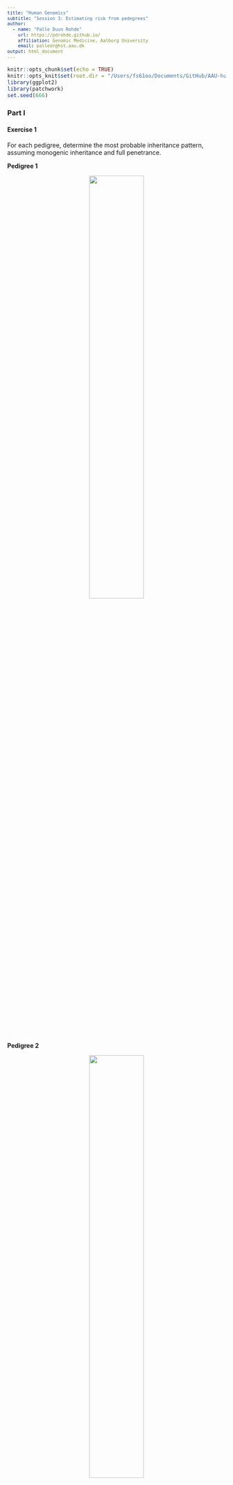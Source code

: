 ```yaml
---
title: "Human Genomics"
subtitle: "Session 3: Estimating risk from pedegrees"
author:
  - name: "Palle Duun Rohde"
    url: https://pdrohde.github.io/
    affiliation: Genomic Medicine, Aalborg University
    email: palledr@hst.aau.dk
output: html_document
---
```

<style type="text/css">

body, td {
   font-size: 14px;
}
code.r{
  font-size: 12px;
}
pre {
  font-size: 12px
}
</style>
```r
knitr::opts_chunk$set(echo = TRUE)
knitr::opts_knit$set(root.dir = "/Users/fs61oo/Documents/GitHub/AAU-human-genomics/")
library(ggplot2)
library(patchwork)
set.seed(666)
```

### Part I
#### Exercise 1
For each pedigree, determine the most probable inheritance pattern, assuming monogenic inheritance and full penetrance.

**Pedigree 1** <br />
<p align="center">
<img src="./grx/ped1.png" style="width:50%; height:auto;">
</p>
<br />
<br />
**Pedigree 2** <br />
<p align="center">
<img src="./grx/ped2.png" style="width:50%; height:auto;">
</p>
<br />
<br />
**Pedigree 3** <br />
<p align="center">
<img src="./grx/ped3.png" style="width:50%; height:auto;">
</p>
<br />
<br />
**Pedigree 4** <br />
<p align="center">
<img src="./grx/ped4.png" style="width:50%; height:auto;">
</p>
<br />
<br />
**Pedigree 5** <br />
<p align="center">
<img src="./grx/ped5.png" style="width:50%; height:auto;">
</p>
<br />
<br />

#### Exercise 2
A 25-year-old healthy woman seeks genetic counseling for a hereditary skin condition, ichthyosis, which is present in her family. Ichthyosis is characterized by dry, thickened, “fish-scale” skin.

-  The woman has a younger brother and sister, both unaffected.
-  Her father has ichthyosis.
-  The father’s older brother is also affected, while their two older sisters are healthy.
-  The father’s affected brother has three healthy children: a 26-year-old son and two 22-year-old monozygotic twin daughters.
-  The woman’s mother has a younger brother with intellectual disability but no skin disease.
-  The woman’s maternal and paternal grandparents are deceased and were unaffected. However, the paternal grandmother had a brother with ichthyosis.

1.	Draw the pedigree for this family.
2.	What is the most likely mode of inheritance for this disease? Justify your answer.
3.	The woman begins a relationship with her father’s brother’s son. If they have children, what is the probability that their child will inherit ichthyosis? (Hint: Use a Punnett square to determine the risk.)

<br />
<br />

#### Exercise 3

In the pedigree below, filled symbols represent individuals affected by chronic granulomatous disease.

<p align="center">
<img src="./grx/exercise-03-e3.png" style="width:50%; height:auto;">
</p>


A.  Assuming the disease is X-linked recessive: 
    1.  Which individuals are obligate carriers of the disease-causing allele? 
    2.  How should obligate carriers be indicated in the pedigree?
    3.  What is the probability that individual II-4 is a carrier of the disease-causing allele?
    4.  What is the probability that individual III-1 will develop the disease?

B.  Assuming the disease is autosomal recessive, and individual II-5 is not a carrier: 
    1.  Which individuals are obligate carriers of the disease allele? 
    2.  What is the probability that individual II-4 is a carrier?
    3.  What is the probability that individual III-1 has inherited the disease-causing allele?

C.  Assuming the disease is autosomal recessive, with a population disease frequency of 4 in 10,000:
    1.  What is the probability that individual II-5 is a carrier?
    2.  If you take the above risk into consideration, what is then the risk that III-1 will get the disease?
    
<br />
<br />

#### Exercise 4

What is the genetic distance between locus $A$ and $B$ in the three examples below?

<p align="center">
<img src="./grx/exercise-03-e2.png" style="width:70%; height:auto;">
</p>

<br />
<br />

#### Exercise 5
The two genetic marker loci, $A$ and $B$, are located on chromosome 9, with a genetic distance of 15 cM between them.

-  Marker locus A has two alleles, $A_1$ and $A_2$
-  Marker locus B has two alleles, $B_1$ and $B_2$

The father is heterozygous at both loci, carrying the haplotypes $A_1B_1$ and $A_2B_2$. The figure below illustrates chromosome 9, depicting both loci and their respective alleles.

<p align="center">
<img src="./grx/exercise-03-e4.png" style="width:20%; height:auto;">
</p>

1.  Draw a similar chromosome set and position the father’s alleles.
2.  Describe the different gametes that the father can produce and account for the frequencies of these gametes.

<br />
<br />


#### Exercise 6
A monogenic hereditary disease is present in the pedigree shown below. A marker locus located in the first intron of the disease gene has two alleles, A and B. The genotypes for this marker locus are provided for individuals II-2, III-2, and III-3 in the pedigree.

<p align="center">
<img src="./grx/exercise-03-e5.png" style="width:40%; height:auto;">
</p>

A. Based on the available genotype data, can we determine which marker allele (A or B) is located at 0 cM distance to the disease allele? Justify your answer.
B. If we assume that II-1 has the genotype BB, does this allow us to conclusively determine which marker allele is linked to the disease allele?
C. If the fetus IV-1 has inherited the disease allele, what genotype is expected at the marker locus?


<br />
<br />
